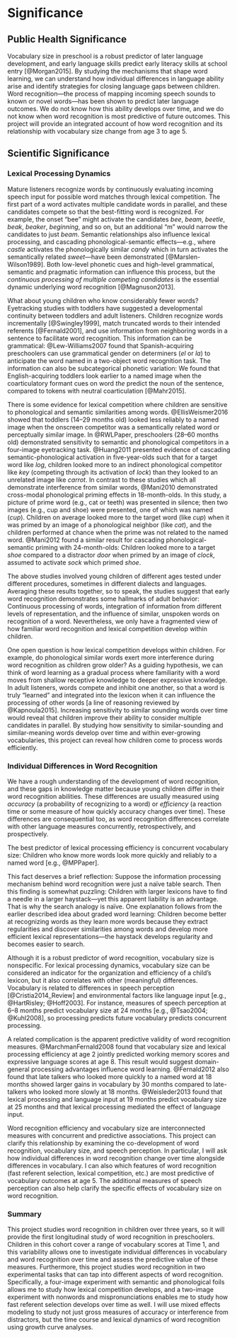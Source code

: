 Significance
========================================================================


Public Health Significance
------------------------------------------------------------------------

Vocabulary size in preschool is a robust predictor of later language
development, and early language skills predict early literacy skills at
school entry [@Morgan2015]. By studying the mechanisms that shape word
learning, we can understand how individual differences in language
ability arise and identify strategies for closing language gaps between
children. Word recognition—the process of mapping incoming speech sounds
to known or novel words—has been shown to predict later language
outcomes. We do not know how this ability develops over time, and we do
not know when word recognition is most predictive of future outcomes.
This project will provide an integrated account of how word recognition
and its relationship with vocabulary size change from age 3 to age 5.


Scientific Significance
------------------------------------------------------------------------

### Lexical Processing Dynamics

Mature listeners recognize words by continuously evaluating incoming
speech input for possible word matches through lexical competition. The
first part of a word activates multiple candidate words in parallel, and
these candidates compete so that the best-fitting word is recognized.
For example, the onset "bee" might activate the candidates *bee*,
*beam*, *beetle*, *beak*, *beaker*, *beginning*, and so on, but an
additional "m" would narrow the candidates to just *beam*. Semantic
relationships also influence lexical processing, and cascading
phonological-semantic effects—e.g., where *castle* activates the
phonologically similar *candy* which in turn activates the semantically
related *sweet*—have been demonstrated [@Marslen-Wilson1989]. Both
low-level phonetic cues and high-level grammatical, semantic and
pragmatic information can influence this process, but the *continuous
processing of multiple competing candidates* is the essential dynamic
underlying word recognition [@Magnuson2013].

What about young children who know considerably fewer words? Eyetracking
studies with toddlers have suggested a developmental continuity between
toddlers and adult listeners. Children recognize words incrementally
[@Swingley1999], match truncated words to their intended referents
[@Fernald2001], and use information from neighboring words in a sentence
to facilitate word recognition. This information can be grammatical:
@Lew-Williams2007 found that Spanish-acquiring preschoolers can use
grammatical gender on determiners (*el* or *la*) to anticipate the word
named in a two-object word recognition task. The information can also be
subcategorical phonetic variation: We found that English-acquiring
toddlers look earlier to a named image when the coarticulatory formant
cues on word *the* predict the noun of the sentence, compared to tokens
with neutral coarticulation [@Mahr2015].

There is some evidence for lexical competition where children are
sensitive to phonological and semantic similarities among words.
@EllisWeismer2016 showed that toddlers (14–29 months old) looked less
reliably to a named image when the onscreen competitor was a
semantically related word or perceptually similar image. In @RWLPaper,
preschoolers (28–60 months old) demonstrated sensitivity to semantic and
phonological competitors in a four-image eyetracking task. @Huang2011
presented evidence of cascading semantic-phonological activation in
five-year-olds such that for a target word like *log*, children looked
more to an indirect phonological competitor like *key* (competing
through its activation of *lock*) than they looked to an unrelated image
like *carrot*. In contrast to these studies which all demonstrate
interference from similar words, @Mani2010 demonstrated cross-modal
phonological priming effects in 18-month-olds. In this study, a picture
of prime word (e.g., cat or teeth) was presented in silence; then two
images (e.g., cup and shoe) were presented, one of which was named
(*cup*). Children on average looked more to the target word (like *cup*)
when it was primed by an image of a phonological neighbor (like *cat*),
and the children performed at chance when the prime was not related to
the named word. @Mani2012 found a similar result for cascading
phonological-semantic priming with 24-month-olds: Children looked more
to a target *shoe* compared to a distractor *door* when primed by an
image of *clock*, assumed to activate *sock* which primed *shoe*.

The above studies involved young children of different ages tested under
different procedures, sometimes in different dialects and languages.
Averaging these results together, so to speak, the studies suggest that
early word recognition demonstrates some hallmarks of adult behavior:
Continuous processing of words, integration of information from
different levels of representation, and the influence of similar,
unspoken words on recognition of a word. Nevertheless, we only have a
fragmented view of how familiar word recognition and lexical competition
develop within children.

One open question is how lexical competition develops within children.
For example, do phonological similar words exert more interference
during word recognition as children grow older? As a guiding hypothesis,
we can think of word learning as a gradual process where familiarity
with a word moves from shallow receptive knowledge to deeper expressive
knowledge. In adult listeners, words compete and inhibit one another, so
that a word is truly “learned” and integrated into the lexicon when it
can influence the processing of other words [a line of reasoning
reviewed by @Kapnoula2015]. Increasing sensitivity to similar sounding
words over time would reveal that children improve their ability to
consider multiple candidates in parallel. By studying how sensitivity to
similar-sounding and similar-meaning words develop over time and within
ever-growing vocabularies, this project can reveal how children come to
process words efficiently.



### Individual Differences in Word Recognition

We have a rough understanding of the development of word recognition,
and these gaps in knowledge matter because young children differ in
their word recognition abilities. These differences are usually measured
using *accuracy* (a probability of recognizing to a word) or
*efficiency* (a reaction time or some measure of how quickly accuracy
changes over time). These differences are consequential too, as word
recognition differences correlate with other language measures
concurrently, retrospectively, and prospectively.

The best predictor of lexical processing efficiency is concurrent
vocabulary size: Children who know more words look more quickly and
reliably to a named word [e.g., @MPPaper].

This fact deserves a brief reflection: Suppose the information
processing mechanism behind word recognition were just a naïve table
search. Then this finding is somewhat puzzling: Children with larger
lexicons have to find a needle in a larger haystack—yet this apparent
liability is an advantage. That is why the search analogy is naïve. One
explanation follows from the earlier described idea about graded word
learning: Children become better at recognizing words as they learn more
words because they extract regularities and discover similarities among
words and develop more efficient lexical representations—the haystack
develops regularity and becomes easier to search.

Although it is a robust predictor of word recognition, vocabulary size
is nonspecific. For lexical processing dynamics, vocabulary size can be
considered an indicator for the organization and efficiency of a child’s
lexicon, but it also correlates with other (meaningful) differences.
Vocabulary is related to differences in speech perception
[@Cristia2014_Review] and environmental factors like language input
[e.g., @HartRisley; @Hoff2003]. For instance, measures of speech
perception at 6–8 months predict vocabulary size at 24 months [e.g.,
@Tsao2004; @Kuhl2008], so processing predicts future vocabulary predicts
concurrent processing.

A related complication is the apparent predictive validity of word
recognition measures. @MarchmanFernald2008 found that vocabulary size
and lexical processing efficiency at age 2 jointly predicted working
memory scores and expressive language scores at age 8. This result would
suggest domain-general processing advantages influence word learning.
@Fernald2012 also found that late talkers who looked more quickly to a
named word at 18 months showed larger gains in vocabulary by 30 months
compared to late-talkers who looked more slowly at 18 months.
@Weisleder2013 found that lexical processing and language input at
19 months predict vocabulary size at 25 months and that lexical
processing mediated the effect of language input.

Word recognition efficiency and vocabulary size are interconnected
measures with concurrent and predictive associations. This project can
clarify this relationship by examining the co-development of word
recognition, vocabulary size, and speech perception. In particular, I
will ask how individual differences in word recognition change over time
alongside differences in vocabulary. I can also which features of word
recognition (fast referent selection, lexical competition, etc.) are
most predictive of vocabulary outcomes at age 5. The additional measures
of speech perception can also help clarify the specific effects of
vocabulary size on word recognition.

### Summary

This project studies word recognition in children over three years, so
it will provide the first longitudinal study of word recognition in
preschoolers. Children in this cohort cover a range of vocabulary scores
at Time 1, and this variability allows one to investigate individual
differences in vocabulary and word recognition over time and assess the
predictive value of these measures. Furthermore, this project studies
word recognition in two experimental tasks that can tap into different
aspects of word recognition. Specifically, a four-image experiment with
semantic and phonological foils allows me to study how lexical
competition develops, and a two-image experiment with nonwords and
mispronunciations enables me to study how fast referent selection
develops over time as well. I will use mixed effects modeling to study
not just gross measures of accuracy or interference from distractors,
but the time course and lexical dynamics of word recognition using
growth curve analyses. 
